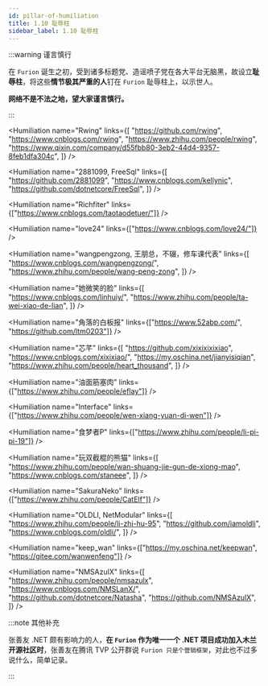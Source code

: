 ```yaml
---
id: pillar-of-humiliation
title: 1.10 耻辱柱
sidebar_label: 1.10 耻辱柱
---
```



:::warning 谨言慎行

在 `Furion` 诞生之初，受到诸多标题党、造谣喷子党在各大平台无脑黑，故设立**耻辱柱**，将这些**情节极其严重的人**钉在 `Furion` 耻辱柱上，以示世人。

**网络不是不法之地，望大家谨言慎行。**

:::

<Humiliation
  name="Rwing"
  links={[
    "https://github.com/rwing",
    "https://www.cnblogs.com/rwing",
    "https://www.zhihu.com/people/rwing",
    "https://www.qixin.com/company/d55fbb80-3eb2-44d4-9357-8feb1dfa304c",
  ]}
/>

<Humiliation
  name="2881099, FreeSql"
  links={[
    "https://github.com/2881099",
    "https://www.cnblogs.com/kellynic",
    "https://github.com/dotnetcore/FreeSql",
  ]}
/>

<Humiliation
  name="Richfiter"
  links={["https://www.cnblogs.com/taotaodetuer/"]}
/>

<Humiliation name="love24" links={["https://www.cnblogs.com/love24/"]} />

<Humiliation
  name="wangpengzong, 王朋总，不辍，修车课代表"
  links={[
    "https://www.cnblogs.com/wangpengzong/",
    "https://www.zhihu.com/people/wang-peng-zong",
  ]}
/>

<Humiliation
  name="她微笑的脸"
  links={[
    "https://www.cnblogs.com/linhuiy/",
    "https://www.zhihu.com/people/ta-wei-xiao-de-lian",
  ]}
/>

<Humiliation
  name="角落的白板报"
  links={["https://www.52abp.com/", "https://github.com/ltm0203"]}
/>

<Humiliation
  name="芯芊"
  links={[
    "https://github.com/xixixixixiao",
    "https://www.cnblogs.com/xixixiao/",
    "https://my.oschina.net/jianyisiqian",
    "https://www.zhihu.com/people/heart_thousand",
  ]}
/>

<Humiliation name="油面筋塞肉" links={["https://www.zhihu.com/people/eflay"]} />

<Humiliation
  name="Interface"
  links={["https://www.zhihu.com/people/wen-xiang-yuan-di-wen"]}
/>

<Humiliation
  name="食梦者P"
  links={["https://www.zhihu.com/people/li-pi-pi-19"]}
/>

<Humiliation
  name="玩双截棍的熊猫"
  links={[
    "https://www.zhihu.com/people/wan-shuang-jie-gun-de-xiong-mao",
    "https://www.cnblogs.com/staneee",
  ]}
/>

<Humiliation
  name="SakuraNeko"
  links={["https://www.zhihu.com/people/CatElf"]}
/>

<Humiliation
  name="OLDLI, NetModular"
  links={[
    "https://www.zhihu.com/people/li-zhi-hu-95",
    "https://github.com/iamoldli",
    "https://www.cnblogs.com/oldli/",
  ]}
/>

<Humiliation
  name="keep_wan"
  links={["https://my.oschina.net/keepwan", "https://gitee.com/wanwenfeng"]}
/>

<Humiliation
  name="NMSAzulX"
  links={[
    "https://www.zhihu.com/people/nmsazulx",
    "https://www.cnblogs.com/NMSLanX/",
    "https://github.com/dotnetcore/Natasha",
    "https://github.com/NMSAzulX",
  ]}
/>

:::note 其他补充

张善友 .NET 颇有影响力的人，**在 `Furion` 作为唯一一个 .NET 项目成功加入木兰开源社区时**，张善友在腾讯 TVP 公开群说 `Furion 只是个营销框架`，对此也不过多说什么，简单记录。

:::
